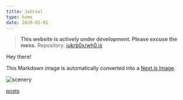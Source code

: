 ```yaml
---
title: Jabriel
type: home
date: 2020-01-01
---
```



> **This website is actively under development. Please excuse the mess.**
> Repository: [jukrb0x/wh0.is](https://github.com/jukrb0x/wh0.is/)

Hey there!

This Markdown image is automatically converted into a [Next.js Image](https://nextjs.org/docs/api-reference/next/image).

![scenery](/img.jpeg)

[posts](/posts)

